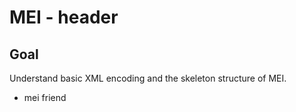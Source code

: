# MEI - header

::: {.callout-note}
# Goal
Understand basic XML encoding and the skeleton structure of MEI.
:::

- mei friend

